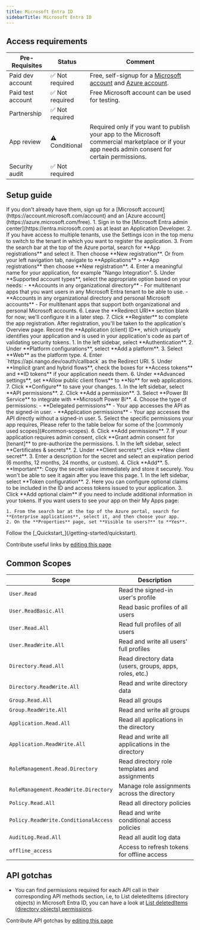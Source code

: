 ```yaml
---
title: Microsoft Entra ID
sidebarTitle: Microsoft Entra ID
---
```



<Overview />
<PreBuiltTooling />
<PreBuiltUseCases />

## Access requirements
| Pre-Requisites | Status | Comment|
| - | - | - |
| Paid dev account | ✅ Not required | Free, self-signup for a [Microsoft account](https://account.microsoft.com/account) and [Azure account](https://azure.microsoft.com/free). |
| Paid test account | ✅ Not required | Free Microsoft account can be used for testing. |
| Partnership | ✅ Not required | |
| App review | ⚠️ Conditional | Required only if you want to publish your app to the Microsoft commercial marketplace or if your app needs admin consent for certain permissions. |
| Security audit | ✅ Not required | |

## Setup guide
<Steps>
  <Step title="Create a Microsoft account and Azure account">
    If you don't already have them, sign up for a [Microsoft account](https://account.microsoft.com/account) and an [Azure account](https://azure.microsoft.com/free).
  </Step>
  <Step title="Register an application in Microsoft Entra ID">
    1. Sign in to the [Microsoft Entra admin center](https://entra.microsoft.com) as at least an Application Developer.
    2. If you have access to multiple tenants, use the Settings icon in the top menu to switch to the tenant in which you want to register the application.
    3. From the search bar at the top of the Azure portal, search for **App registrations** and select it. Then choose **New registration**. Or from your left navigation tab, navigate to **Applications** > **App registrations** then choose **New registration**.
    4. Enter a meaningful name for your application, for example "Nango Integration".
    5. Under **Supported account types**, select the appropriate option based on your needs:
       - **Accounts in any organizational directory** - For multitenant apps that you want users in any Microsoft Entra tenant to be able to use.
       - **Accounts in any organizational directory and personal Microsoft accounts** - For multitenant apps that support both organizational and personal Microsoft accounts.
    6. Leave the **Redirect URI** section blank for now; we'll configure it in a later step.
    7. Click **Register** to complete the app registration.
  </Step>
  <Step title="Note your application (client) ID">
    After registration, you'll be taken to the application's Overview page. Record the **Application (client) ID**, which uniquely identifies your application and is used in your application's code as part of validating security tokens.
  </Step>
  <Step title="Add a redirect URI">
    1. In the left sidebar, select **Authentication**.
    2. Under **Platform configurations**, select **Add a platform**.
    3. Select **Web** as the platform type.
    4. Enter `https://api.nango.dev/oauth/callback` as the Redirect URI.
    5. Under **Implicit grant and hybrid flows**, check the boxes for **Access tokens** and **ID tokens** if your application needs them.
    6. Under **Advanced settings**, set **Allow public client flows** to **No** for web applications.
    7. Click **Configure** to save your changes.
  </Step>
  <Step title="Add API permissions">
    1. In the left sidebar, select **API permissions**.
    2. Click **Add a permission**.
    3. Select **Power BI Service** to integrate with **Microsoft Power Bi**.
    4. Choose the type of permissions:
       - **Delegated permissions** - Your app accesses the API as the signed-in user.
       - **Application permissions** - Your app accesses the API directly without a signed-in user.
    5. Select the specific permissions your app requires, Please refer to the table below for some of the [commonly used scopes](#common-scopes).
    6. Click **Add permissions**.
    7. If your application requires admin consent, click **Grant admin consent for [tenant]** to pre-authorize the permissions.
  </Step>
  <Step title="Create a client secret">
    1. In the left sidebar, select **Certificates & secrets**.
    2. Under **Client secrets**, click **New client secret**.
    3. Enter a description for the secret and select an expiration period (6 months, 12 months, 24 months, or custom).
    4. Click **Add**.
    5. **Important**: Copy the secret value immediately and store it securely. You won't be able to see it again after you leave this page.
  </Step>
  <Step title="Configure token settings (optional)">
    1. In the left sidebar, select **Token configuration**.
    2. Here you can configure optional claims to be included in the ID and access tokens issued to your application.
    3. Click **Add optional claim** if you need to include additional information in your tokens.
  </Step>
  <Step title="Configure app visibility (optional)">
    If you want users to see your app on their My Apps page:
    
    1. From the search bar at the top of the Azure portal, search for **Enterprise applications**, select it, and then choose your app.
    2. On the **Properties** page, set **Visible to users?** to **Yes**.
  </Step>
  <Step title="Next">
    Follow the [_Quickstart_](/getting-started/quickstart).
  </Step>
</Steps>

<UsefulLinks />

<Note>Contribute useful links by [editing this page](https://github.com/nangohq/nango/tree/master/docs-v2/integrations/all/microsoft-entra-id.mdx)</Note>

## Common Scopes

| Scope                           | Description                                                                 |
|---------------------------------|-----------------------------------------------------------------------------|
| `User.Read`                     | Read the signed-in user's profile                                           |
| `User.ReadBasic.All`            | Read basic profiles of all users                                            |
| `User.Read.All`                 | Read full profiles of all users                                             |
| `User.ReadWrite.All`            | Read and write all users' full profiles                                     |
| `Directory.Read.All`            | Read directory data (users, groups, apps, roles, etc.)                      |
| `Directory.ReadWrite.All`       | Read and write directory data                                               |
| `Group.Read.All`                | Read all groups                                                             |
| `Group.ReadWrite.All`           | Read and write all groups                                                   |
| `Application.Read.All`          | Read all applications in the directory                                      |
| `Application.ReadWrite.All`     | Read and write all applications in the directory                            |
| `RoleManagement.Read.Directory` | Read directory role templates and assignments                               |
| `RoleManagement.ReadWrite.Directory` | Manage role assignments across the directory                          |
| `Policy.Read.All`               | Read all directory policies                                                 |
| `Policy.ReadWrite.ConditionalAccess` | Read and write conditional access policies                          |
| `AuditLog.Read.All`             | Read all audit log data                                                     |
| `offline_access`                | Access to refresh tokens for offline access                                 |


## API gotchas
-   You can find permissions required for each API call in their corresponding API methods section, i.e, to List deletedItems (directory objects) in Microsoft Entra ID, you can have a look at [List deletedItems (directory objects) permissions](https://learn.microsoft.com/en-us/graph/api/directory-deleteditems-list?view=graph-rest-1.0&tabs=http#permissions).
<APIGotchas />

<Note>Contribute API gotchas by [editing this page](https://github.com/nangohq/nango/tree/master/docs-v2/integrations/all/microsoft-entra-id.mdx)</Note>